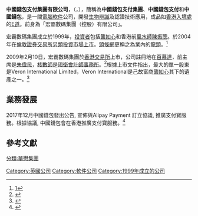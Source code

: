 '''中國錢包支付集團有限公司'''，（'''{{lang-en|China e-Wallet Payment Group Limited}}'''，{{hkex|0802}}），簡稱為'''中國錢包支付集團'''、'''中國錢包支付'''和'''中國錢包'''，是一間[[電腦軟件|電腦軟件]]公司，開發[[生物辨識|生物辨識]]及認證技術應用，成品如[[香港入境處|香港入境處]]的[[E道|E道]]。前身為「宏霸數碼集團（控股）有限公司」。

宏霸數碼集團成立於1999年，[[投資者|投資者]]包括[[龔如心|龔如心]]和香港前[[風水師|風水師]][[陳振聰|陳振聰]]。於2004年在[[倫敦證券交易所|倫敦證券交易所]][[另類投資市場|另類投資市場]][[上市|上市]]。[[頭條網|頭條網]]更稱之為業內的[[龍頭|龍頭]]。<ref>[http://www.hkheadline.com/news/headline_news_detail.asp?id=24612]</ref>

2009年2月10日，宏霸數碼集團於[[香港交易所|香港交易所]]上市，公司註冊地在[[百慕達|百慕達]]，前主席是[[朱偉民|朱偉民]]，[[核數師|核數師]]是[[國衛會計師事務所|國衛會計師事務所]]。<ref>{{Cite web |url=http://appledaily.atnext.com/template/apple/art_main.cfm?iss_id=20090204&sec_id=4104&subsec_id=12731&art_id=12163256 |title=蘋果日報 - 龔如心大股東 陳振聰公司上市 |accessdate=2009-02-04 |archive-date=2009-02-06 |archive-url=https://web.archive.org/web/20090206030136/http://www1.appledaily.atnext.com/template/apple/art_main.cfm?iss_id=20090204&sec_id=4104&subsec_id=12731&art_id=12163256 |dead-url=no }}</ref>根據上市文件指出，最大的單一股東是Veron International Limited，Veron International是己故富商[[龔如心|龔如心]]其下的遺產之一。<ref>{{Cite web |url=http://finance.sina.com.hk/cgi-bin/nw/show.cgi/11/2/1/1081039/1.html |title=新浪網 - 宏霸數碼下周介紹形式上市 |access-date=2009-02-06 |archive-url=https://web.archive.org/web/20090208232327/http://finance.sina.com.hk/cgi-bin/nw/show.cgi/11/2/1/1081039/1.html |archive-date=2009-02-08 |dead-url=yes }}</ref>

==業務發展==
2017年12月中國錢包發出公告, 宣佈與Alipay Payment 訂立協議, 推廣支付寶服務。根據協議, 中國錢包會在香港推廣支付寶服務。<ref>{{cite web|url=https://www.zhitongcaijing.com/content/detail/94189.html|title=中国钱包(00802)为Alipay HK推广支付宝服务|publisher=智通财经|date=2017-12-01|accessdate=2019-02-02|archive-date=2019-02-03|archive-url=https://web.archive.org/web/20190203030341/https://www.zhitongcaijing.com/content/detail/94189.html|dead-url=no}}</ref>

==參考文獻==
<references/>

[[Category:英國公司|Category:英國公司]]
[[Category:軟件公司|Category:軟件公司]]
[[Category:1999年成立的公司|Category:1999年成立的公司]]
[[分類:華懋集團|分類:華懋集團]]
